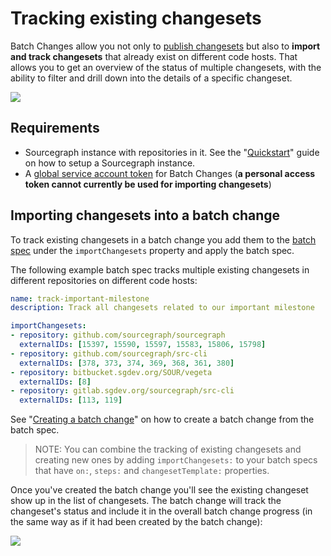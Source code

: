 # Tracking existing changesets

Batch Changes allow you not only to [publish changesets](publishing_changesets.md) but also to **import and track changesets** that already exist on different code hosts. That allows you to get an overview of the status of multiple changesets, with the ability to filter and drill down into the details of a specific changeset.

<img src="https://sourcegraphstatic.com/docs/images/batch_changes/tracking_existing_changesets_overview.png" />

## Requirements

- Sourcegraph instance with repositories in it. See the "[Quickstart](../../index.md#quick-install)" guide on how to setup a Sourcegraph instance.
- A [global service account token](../how-tos/configuring_credentials.md#global-service-account-tokens) for Batch Changes (**a personal access token cannot currently be used for importing changesets**)

## Importing changesets into a batch change

To track existing changesets in a batch change you add them to the [batch spec](../explanations/introduction_to_batch_changes.md#batch-spec) under the `importChangesets` property and apply the batch spec.

The following example batch spec tracks multiple existing changesets in different repositories on different code hosts:

```yaml
name: track-important-milestone
description: Track all changesets related to our important milestone

importChangesets:
- repository: github.com/sourcegraph/sourcegraph
  externalIDs: [15397, 15590, 15597, 15583, 15806, 15798]
- repository: github.com/sourcegraph/src-cli
  externalIDs: [378, 373, 374, 369, 368, 361, 380]
- repository: bitbucket.sgdev.org/SOUR/vegeta
  externalIDs: [8]
- repository: gitlab.sgdev.org/sourcegraph/src-cli
  externalIDs: [113, 119]
```

See "[Creating a batch change](creating_a_batch_change.md)" on how to create a batch change from the batch spec.

> NOTE: You can combine the tracking of existing changesets and creating new ones by adding `importChangesets:` to your batch specs that have `on:`, `steps:` and `changesetTemplate:` properties.

Once you've created the batch change you'll see the existing changeset show up in the list of changesets. The batch change will track the changeset's status and include it in the overall batch change progress (in the same way as if it had been created by the batch change):

<img src="https://sourcegraphstatic.com/docs/images/batch_changes/tracking_existing_changesets_burndown_chart.png" />

